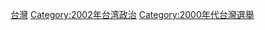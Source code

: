 {{cat year nav
| year = 2002
| cat = 台灣選舉
| sortkey = 台灣選舉
| article = 台灣選舉
| in = 
}}

[[Category:2002年亚洲选举|台灣]]
[[Category:2002年台湾政治|Category:2002年台湾政治]]
[[Category:2000年代台灣選舉|Category:2000年代台灣選舉]]